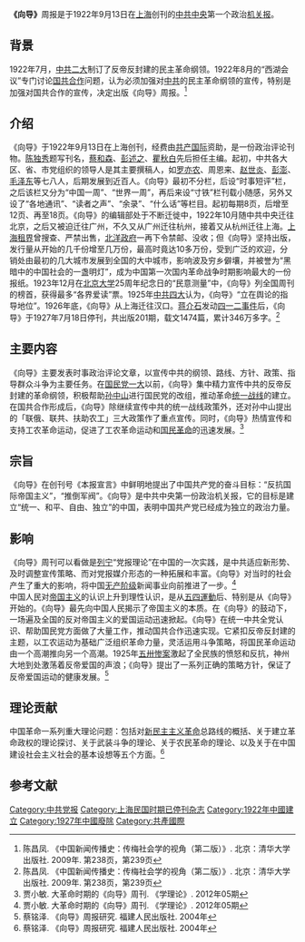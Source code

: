 {{Infobox Newspaper
|image=Xiangdao.jpg|image_size=150px|image_alt=《向导》周报
| name                = 《向导》
| type                = 政治评论刊物
| format              = 书本形式
| founder             = [[中共中央|中共中央]]
| chiefeditor         = [[蔡和森|蔡和森]]、[[彭述之|彭述之]]、[[瞿秋白|瞿秋白]]
| foundation          = 1922年9月13日
| ceased publication  = 1927年
| language            = [[中文|中文]]
| headquarters        = 上海 
}}

'''《向导》'''周报是于1922年9月13日在[[上海|上海]]创刊的[[中共中央|中共中央]]第一个政治[[机关报|机关报]]。

==背景==
1922年7月，[[中共二大|中共二大]]制订了反帝反封建的民主革命纲领。1922年8月的“西湖会议”专门讨论[[国共合作|国共合作]]问题，认为必须加强对[[中共|中共]]的民主革命纲领的宣传，特别是加强对国共合作的宣传，决定出版《向导》周报。<ref name="陈昌凤">陈昌凤. 《中国新闻传播史：传梅社会学的视角（第二版）》. 北京：清华大学出版社. 2009年. 第238页，第239页</ref><br />

==介绍==
《向导》于1922年9月13日在上海创刊，经费由[[共产国际|共产国际]]资助，是一份政治评论刊物。[[陈独秀|陈独秀]]题写刊名，[[蔡和森|蔡和森]]、[[彭述之|彭述之]]、[[瞿秋白|瞿秋白]]先后担任主编。起初，中共各大区、省、市党组织的领导人是其主要撰稿人，如[[罗亦农|罗亦农]]、周恩来、[[赵世炎|赵世炎]]、[[彭澎|彭澎]]、[[毛泽东|毛泽东]]等七八人，后期发展到近百人。《向导》最初不分栏，后设“时事短评”栏，之后该栏又分为“中国一周”、“世界一周”，再后来设“寸铁”栏刊载小随感，另外又设了“各地通讯”、“读者之声”、“余录”、“什么话”等栏目。起初每期8页，后增至12页、再至18页。《向导》的编辑部处于不断迁徙中，1922年10月随中共中央迁往北京，之后又被迫迁往广州，不久又从广州迁往杭州，接着又从杭州迁往上海。[[上海租界|上海租界]]曾搜查、严禁出售，[[北洋政府|北洋政府]]一再下令禁邮、没收；但《向导》坚持出版，发行量从开始的几千份增至几万份，最高时竟达10多万份，受到广泛的欢迎，分销处由最初的几大城市发展到全国的大中城市，影响波及穷乡僻壤，并被誉为“黑暗中的中国社会的一盏明灯”，成为中国第一次国内革命战争时期影响最大的一份报纸。1923年12月在[[北京大学|北京大学]]25周年纪念日的“民意测量”中，《向导》列全国周刊的榜首，获得最多“各界爱读”票。1925年[[中共四大|中共四大]]认为，《向导》“立在舆论的指导地位”。1926年底，《向导》从上海迁往汉口。[[蒋介石|蒋介石]]发动[[四一二事件|四一二事件]]后，《向导》于1927年7月18日停刊，共出版201期，载文1474篇，累计346万多字。<ref name="陈昌凤">陈昌凤. 《中国新闻传播史：传梅社会学的视角（第二版）》. 北京：清华大学出版社. 2009年. 第238页，第239页</ref><br />

==主要内容==
《向导》主要发表时事政治评论文章，以宣传中共的纲领、路线、方针、政策、指导群众斗争为主要任务。在[[国民党一大|国民党一大]]以前，《向导》集中精力宣传中共的反帝反封建的革命纲领，积极帮助[[孙中山|孙中山]]进行国民党的改组，推动革命[[统一战线|统一战线]]的建立。在国共合作形成后，《向导》除继续宣传中共的统一战线政策外，还对孙中山提出的「联俄、联共、扶助农工」三大政策作了重点宣传。同时，《向导》热情宣传和支持工农革命运动，促进了工农革命运动和[[国民革命|国民革命]]的迅速发展。<ref name="贾小敏">贾小敏. 大革命时期的《向导》周刊. 《学理论》. 2012年05期</ref><br />

==宗旨==
《向导》在创刊号《本报宣言》中鲜明地提出了中国共产党的奋斗目标：“反抗国际帝国主义”，“推倒军阀”。《向导》是中共中央第一份政治机关报，它的目标是建立“统一、和平、自由、独立”的中国，表明中国共产党已经成为独立的政治力量。<br />

==影响==
《向导》周刊可以看做是[[列宁|列宁]]“党报理论”在中国的一次实践，是中共适应新形势、及时调整宣传策略、而对党报媒介形态的一种拓展和丰富。《向导》对当时的社会产生了重大的影响，将中国[[无产阶级|无产阶级]]新闻事业向前推进了一步。<ref name="贾小敏">贾小敏. 大革命时期的《向导》周刊. 《学理论》. 2012年05期</ref><br />

中国人民对[[帝国主义|帝国主义]]的认识上升到理性认识，是从[[五四運動|五四運動]]后、特别是从《向导》开始的。《向导》最先向中国人民揭示了帝国主义的本质。在《向导》的鼓动下，一场遍及全国的反对帝国主义的爱国运动迅速掀起。《向导》在统一中共全党认识、帮助国民党方面做了大量工作，推动国共合作迅速实现。它紧扣反帝反封建的主题，以工农运动为基础广泛组织革命力量，灵活运用斗争策略，将国民革命运动由一个高潮推向另一个高潮。1925年[[五卅惨案|五卅惨案]]激起了全民族的愤怒和反抗，神州大地到处激荡着反帝爱国的声浪；《向导》提出了一系列正确的策略方针，保证了反帝爱国运动的健康发展。<ref name="蔡铭泽">蔡铭泽. 《向导》周报研究. 福建人民出版社. 2004年</ref><br />

==理论贡献==
中国革命一系列重大理论问题：包括对[[新民主主义革命|新民主主义革命]]总路线的概括、关于建立革命政权的理论探讨、关于武装斗争的理论、关于农民革命的理论、以及关于在中国建设社会主义社会的基本设想等五个方面。<ref name="蔡铭泽">蔡铭泽. 《向导》周报研究. 福建人民出版社. 2004年</ref><br />

==参考文献==
<references/>
{{wikisource|Category:向导}}

[[Category:中共党报|Category:中共党报]]
[[Category:上海民国时期已停刊杂志|Category:上海民国时期已停刊杂志]]
[[Category:1922年中國建立|Category:1922年中國建立]]
[[Category:1927年中國廢除|Category:1927年中國廢除]]
[[Category:共產國際|Category:共產國際]]